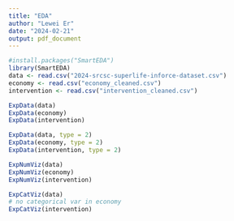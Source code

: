 ```yaml
---
title: "EDA"
author: "Lewei Er"
date: "2024-02-21"
output: pdf_document
---
```


```r
#install.packages("SmartEDA")
library(SmartEDA)
data <- read.csv("2024-srcsc-superlife-inforce-dataset.csv")
economy <- read.csv("economy_cleaned.csv")
intervention <- read.csv("intervention_cleaned.csv")
```

```r
ExpData(data)
ExpData(economy)
ExpData(intervention)
```


```r
ExpData(data, type = 2)
ExpData(economy, type = 2)
ExpData(intervention, type = 2)
```

```r
ExpNumViz(data)
ExpNumViz(economy)
ExpNumViz(intervention)
```

```r
ExpCatViz(data)
# no categorical var in economy
ExpCatViz(intervention)
```





